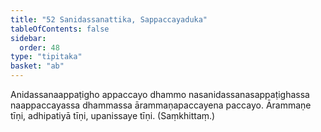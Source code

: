 ```yaml
---
title: "52 Sanidassanattika, Sappaccayaduka"
tableOfContents: false
sidebar:
  order: 48
type: "tipitaka"
basket: "ab"
---
```



<DynamicBreadcrumb />

<Division number="95">

<Paragraph number="235">
Anidassanaappaṭigho appaccayo dhammo nasanidassanasappaṭighassa naappaccayassa dhammassa ārammaṇapaccayena paccayo.
</Paragraph>

<Paragraph number="236">
Ārammaṇe tīṇi, adhipatiyā tīṇi, upanissaye tīṇi. (Saṃkhittaṃ.)
</Paragraph>
</Division>